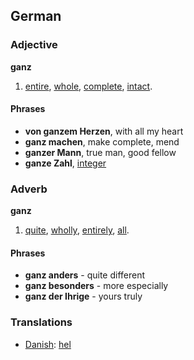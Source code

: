 ==German==
===Adjective===
'''ganz'''
# [[entire]], [[whole]], [[complete]], [[intact]].

====Phrases====
* '''von ganzem Herzen''', with all my heart
* '''ganz machen''', make complete, mend
* '''ganzer Mann''', true man, good fellow
* '''ganze Zahl''', [[integer]]

===Adverb===
'''ganz'''
# [[quite]], [[wholly]], [[entirely]], [[all]].

====Phrases====
* '''ganz anders''' - quite different
* '''ganz besonders''' - more especially
* '''ganz der Ihrige''' - yours truly

===Translations===
*[[Danish]]: [[hel]]
